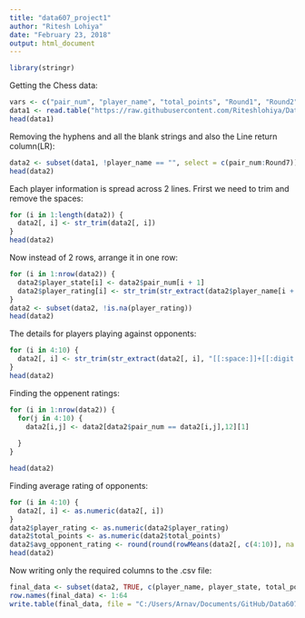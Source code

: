 ```yaml
---
title: "data607_project1"
author: "Ritesh Lohiya"
date: "February 23, 2018"
output: html_document
---
```

```r
library(stringr)
```

Getting the Chess data:

```r
vars <- c("pair_num", "player_name", "total_points", "Round1", "Round2", "Round3", "Round4", "Round5", "Round6", "Round7", "LR")
data1 <- read.table("https://raw.githubusercontent.com/Riteshlohiya/Data607_Project1/master/tournamentinfo.txt", header = FALSE, skip = 4, sep = "|", fill = TRUE, stringsAsFactors = FALSE, col.names = vars)
head(data1)
```

Removing the hyphens and all the blank strings and also the Line return column(LR):

```r
data2 <- subset(data1, !player_name == "", select = c(pair_num:Round7))
head(data2)
```

Each player information is spread across 2 lines. Frirst we need to trim and remove the spaces:

```r
for (i in 1:length(data2)) {
  data2[, i] <- str_trim(data2[, i])
}
head(data2)
```

Now instead of 2 rows, arrange it in one row:

```r
for (i in 1:nrow(data2)) {
  data2$player_state[i] <- data2$pair_num[i + 1]
  data2$player_rating[i] <- str_trim(str_extract(data2$player_name[i + 1], "[[:blank:]]{1}[[:digit:]]{3,4}"))
}
data2 <- subset(data2, !is.na(player_rating))
head(data2)
```

The details for players playing against opponents:
```r
for (i in 4:10) {
  data2[, i] <- str_trim(str_extract(data2[, i], "[[:space:]]+[[:digit:]]{1,2}"))
}
head(data2)
```

Finding the oppenent ratings:

```r
for (i in 1:nrow(data2)) {
  for(j in 4:10) {
    data2[i,j] <- data2[data2$pair_num == data2[i,j],12][1]
    
  }
}

head(data2)
```

Finding average rating of opponents:

```r
for (i in 4:10) {
  data2[, i] <- as.numeric(data2[, i])
}
data2$player_rating <- as.numeric(data2$player_rating)
data2$total_points <- as.numeric(data2$total_points)
data2$avg_opponent_rating <- round(round(rowMeans(data2[, c(4:10)], na.rm = TRUE), 1))
head(data2)
```

Now writing only the required columns to the .csv file:

```r
final_data <- subset(data2, TRUE, c(player_name, player_state, total_points, player_rating, avg_opponent_rating))
row.names(final_data) <- 1:64
write.table(final_data, file = "C:/Users/Arnav/Documents/GitHub/Data607_Project1/tournament_data.csv", sep = ",", row.names = FALSE)
```





